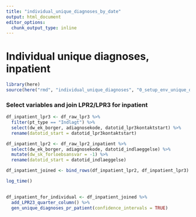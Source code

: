 ```yaml
---
title: "individual_unique_diagnoses_by_date"
output: html_document
editor_options: 
  chunk_output_type: inline
---
```


# Individual unique diagnoses, inpatient

```r
library(here)
source(here("rmd", "individual_unique_diagnoses", "0_setup_env_unique_diagnoses.r"))
```

### Select variables and join LPR2/LPR3 for inpatient
```r
df_inpatient_lpr3 <- df_raw_lpr3 %>%
  filter(pt_type == "Indlagt") %>% 
  select(dw_ek_borger, adiagnosekode, datotid_lpr3kontaktstart) %>% 
  rename(datotid_start = datotid_lpr3kontaktstart)

df_inpatient_lpr2 <- df_raw_lpr2_inpatient %>% 
  select(dw_ek_borger, adiagnosekode, datotid_indlaeggelse) %>%
  mutate(dw_sk_forloebsansvar = -1) %>% 
  rename(datotid_start = datotid_indlaeggelse)

df_inpatient_joined <- bind_rows(df_inpatient_lpr2, df_inpatient_lpr3)

log_time()
  
```

```r
df_inpatient_for_individual <- df_inpatient_joined %>% 
  add_LPR23_quarter_column() %>% 
  gen_unique_diagnoses_pr_patient(confidence_intervals = TRUE)
```